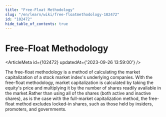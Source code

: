 ```yaml
---
title: "Free-Float Methodology"
slug: "/en/learn/wiki/free-floatmethodology-102472"
id: "102472"
hide_table_of_contents: true
---
```



# Free-Float Methodology

<ArticleMeta id={102472} updatedAt={'2023-09-26 13:59:00'} />
<div className='border-solid border-b border-t-0 my-4 border-[var(--ifm-color-gray-300)]' />

The free-float methodology is a method of calculating the market capitalization of a stock market index's underlying companies. With the free-float methodology, market capitalization is calculated by taking the equity's price and multiplying it by the number of shares readily available in the market.Rather than using all of the shares (both active and inactive shares), as is the case with the full-market capitalization method, the free-float method excludes locked-in shares, such as those held by insiders, promoters, and governments.
